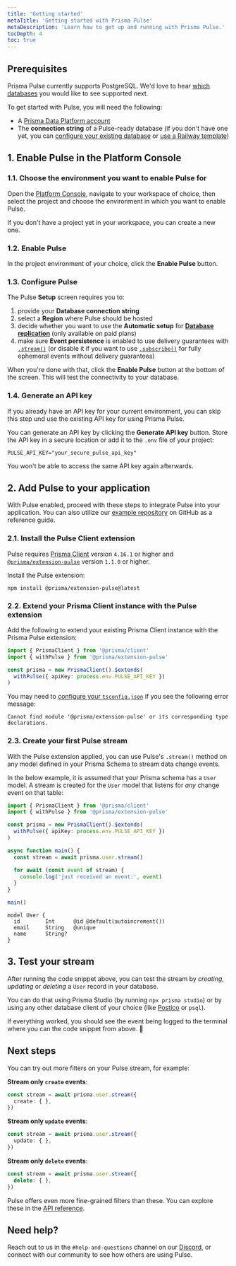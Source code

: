 ```yaml
---
title: 'Getting started'
metaTitle: 'Getting started with Prisma Pulse'
metaDescription: 'Learn how to get up and running with Prisma Pulse.'
tocDepth: 4
toc: true
---
```


## Prerequisites

<Admonition type="info">

Prisma Pulse currently supports PostgreSQL. We'd love to hear [which databases](https://tally.so/r/wLbb8G) you would like to see supported next.

</Admonition>

To get started with Pulse, you will need the following:

- A [Prisma Data Platform account](https://console.prisma.io)
- The **connection string** of a Pulse-ready database (if you don't have one yet, you can [configure your existing database](/pulse/database-setup) or [use a Railway template](https://railway.app/template/pulse-pg?referralCode=VQ09uv))

## 1. Enable Pulse in the Platform Console

### 1.1. Choose the environment you want to enable Pulse for

Open the [Platform Console](https://console.prisma.io), navigate to your workspace of choice, then select the project and choose the environment in which you want to enable Pulse.

If you don't have a project yet in your workspace, you can create a new one.

### 1.2. Enable Pulse

In the project environment of your choice, click the **Enable Pulse** button.

### 1.3. Configure Pulse

The Pulse **Setup** screen requires you to:

1. provide your **Database connection string**
1. select a **Region** where Pulse should be hosted
1. decide whether you want to use the **Automatic setup** for [**Database replication**](/pulse/database-setup/general-database-instructions#enable-logical-replication) (only available on paid plans)
1. make sure **Event persistence** is enabled to use delivery guarantees with [`.stream()`](/pulse/api-reference#stream) (or disable it if you want to use [`.subscribe()`](/pulse/api-reference#subscribe) for fully ephemeral events without delivery guarantees)

When you're done with that, click the **Enable Pulse** button at the bottom of the screen. This will test the connectivity to your database.

### 1.4. Generate an API key

<Admonition>

If you already have an API key for your current environment, you can skip this step und use the existing API key for using Prisma Pulse.

</Admonition>

You can generate an API key by clicking the **Generate API key** button. Store the API key in a secure location or add it to the `.env` file of your project:

```env file=.env
PULSE_API_KEY="your_secure_pulse_api_key"
```

You won't be able to access the same API key again afterwards.

## 2. Add Pulse to your application

With Pulse enabled, proceed with these steps to integrate Pulse into your application. You can also utilize our [example repository](https://github.com/prisma/prisma-examples/tree/latest/pulse/starter) on GitHub as a reference guide.

### 2.1. Install the Pulse Client extension

<Admonition>

Pulse requires [Prisma Client](/orm/prisma-client) version `4.16.1` or higher and [`@prisma/extension-pulse`](https://www.npmjs.com/package/@prisma/extension-pulse) version `1.1.0` or higher.

</Admonition>

Install the Pulse extension:

```terminal
npm install @prisma/extension-pulse@latest
```

### 2.2. Extend your Prisma Client instance with the Pulse extension

Add the following to extend your existing Prisma Client instance with the Prisma Pulse extension:

```ts
import { PrismaClient } from '@prisma/client'
import { withPulse } from '@prisma/extension-pulse'

const prisma = new PrismaClient().$extends(
  withPulse({ apiKey: process.env.PULSE_API_KEY })
)
```

You may need to [configure your `tsconfig.json`](/pulse/faq#how-to-configure-tsconfigjson-with-the-pulse-extension) if you see the following error message:

```
Cannot find module '@prisma/extension-pulse' or its corresponding type declarations.
```

### 2.3. Create your first Pulse stream

With the Pulse extension applied, you can use Pulse's `.stream()` method on any model defined in your Prisma Schema to stream data change events.

In the below example, it is assumed that your Prisma schema has a `User` model. A stream is created for the `User` model that listens for _any_ change event on that table:

<TabbedContent code>
<TabItem value="Stream">

```ts highlight=9-13;add
import { PrismaClient } from '@prisma/client'
import { withPulse } from '@prisma/extension-pulse'

const prisma = new PrismaClient().$extends(
  withPulse({ apiKey: process.env.PULSE_API_KEY })
)

async function main() {
  const stream = await prisma.user.stream()

  for await (const event of stream) {
    console.log('just received an event:', event)
  }
}

main()
```

</TabItem>

<TabItem value="Prisma schema">

```prisma
model User {
  id        Int      @id @default(autoincrement())
  email     String   @unique
  name      String?
}
```

</TabItem>

</TabbedContent>

## 3. Test your stream

After running the code snippet above, you can test the stream by _creating_, _updating_ or _deleting_ a `User` record in your database. 

You can do that using Prisma Studio (by running `npx prisma studio`) or by using any other database client of your choice (like [Postico](https://eggerapps.at/postico2/) or `psql`).

If everything worked, you should see the event being logged to the terminal where you can the code snippet from above. 🎉

## Next steps

You can try out more filters on your Pulse stream, for example:

**Stream only `create` events**:

```ts
const stream = await prisma.user.stream({
  create: { },
})
```

**Stream only `update` events**:

```ts
const stream = await prisma.user.stream({
  update: { },
})
```


**Stream only `delete` events**:

```ts
const stream = await prisma.user.stream({
  delete: { },
})
```

Pulse offers even more fine-grained filters than these. You can explore these in the [API reference](/pulse/api-reference).

## Need help?

Reach out to us in the `#help-and-questions` channel on our [Discord](https://pris.ly/discord), or connect with our community to see how others are using Pulse.

